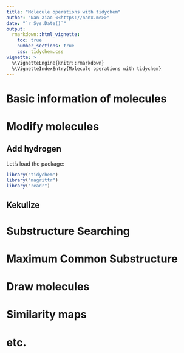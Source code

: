 ```yaml
---
title: "Molecule operations with tidychem"
author: "Nan Xiao <<https://nanx.me>>"
date: "`r Sys.Date()`"
output:
  rmarkdown::html_vignette:
    toc: true
    number_sections: true
    css: tidychem.css
vignette: >
  %\VignetteEngine{knitr::rmarkdown}
  %\VignetteIndexEntry{Molecule operations with tidychem}
---
```


# Basic information of molecules

# Modify molecules

## Add hydrogen

Let's load the package:

```r
library("tidychem")
library("magrittr")
library("readr")
```

## Kekulize

# Substructure Searching

# Maximum Common Substructure

# Draw molecules

# Similarity maps

# etc.
